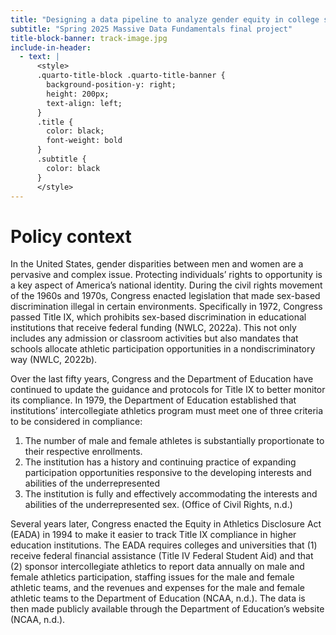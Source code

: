 ```yaml
---
title: "Designing a data pipeline to analyze gender equity in college sports"
subtitle: "Spring 2025 Massive Data Fundamentals final project"
title-block-banner: track-image.jpg
include-in-header:
  - text: |
      <style>
      .quarto-title-block .quarto-title-banner {
        background-position-y: right;
        height: 200px;
        text-align: left;
      }
      .title {
        color: black;
        font-weight: bold
      }
      .subtitle {
        color: black
      }
      </style>
---
```


# Policy context

In the United States, gender disparities between men and women are a pervasive and complex issue. Protecting individuals’ rights to opportunity is a key aspect of America’s national identity. During the civil rights movement of the 1960s and 1970s, Congress enacted legislation that made sex-based discrimination illegal in certain environments. Specifically in 1972, Congress passed Title IX, which prohibits sex-based discrimination in educational institutions that receive federal funding (NWLC, 2022a). This not only includes any admission or classroom activities but also mandates that schools allocate athletic participation opportunities in a nondiscriminatory way (NWLC, 2022b). 

Over the last fifty years, Congress and the Department of Education have continued to update the guidance and protocols for Title IX to better monitor its compliance. In 1979, the Department of Education established that institutions’ intercollegiate athletics program must meet one of three criteria to be considered in compliance: 

1) The number of male and female athletes is substantially proportionate to their respective enrollments. 
2) The institution has a history and continuing practice of expanding participation opportunities responsive to the developing interests and abilities of the underrepresented 
3) The institution is fully and effectively accommodating the interests and abilities of the underrepresented sex. (Office of Civil Rights, n.d.) 

Several years later, Congress enacted the Equity in Athletics Disclosure Act (EADA) in 1994 to make it easier to track Title IX compliance in higher education institutions. The EADA requires colleges and universities that (1) receive federal financial assistance (Title IV Federal Student Aid) and that (2) sponsor intercollegiate athletics to report data annually on male and female athletics participation, staffing issues for the male and female athletic teams, and the revenues and expenses for the male and female athletic teams to the Department of Education (NCAA, n.d.). The data is then made publicly available through the Department of Education’s website (NCAA, n.d.). 

